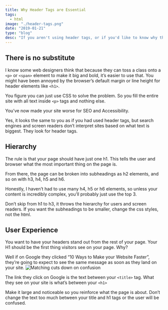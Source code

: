 ```yaml
---
title: Why Header Tags are Essential
tags:
  - html
image: "./header-tags.png"
date: "2019-01-21"
type: "blog"
desc: "If you aren't using header tags, or if you'd like to know why they're great, here's why they're a must-have on any website."
---
```


## There is no substitute

I know some web designers think that because they can toss a class onto a `<p>` or `<span>` element to make it big and bold, it’s easier to use that. You might have been annoyed by the browser’s default margin or line height for header elements like `<h1>`.

You figure you can just use CSS to solve the problem. So you fill the entire site with all text inside `<p>` tags and nothing else.

You’ve now made your site worse for SEO and Accessibility.

Yes, it looks the same to you as if you had used header tags, but search engines and screen readers don’t interpret sites based on what text is biggest. They look for header tags.

## Hierarchy

The rule is that your page should have just one h1. This tells the user and browser what the most important thing on the page is.

From there, the page can be broken into subheadings as h2 elements, and so on with h3, h4, h5 and h6.

Honestly, I haven’t had to use many h4, h5 or h6 elements, so unless your content is incredibly complex, you’ll probably just use the top 3.

Don’t skip from h1 to h3, it throws the hierarchy for users and screen readers. If you want the subheadings to be smaller, change the css styles, not the html.

## User Experience

You want to have your headers stand out from the rest of your page. Your H1 should be the first thing visitors see on your page. Why?

Well if on Google they clicked “10 Ways to Make your Website Faster”, they’re going to expect to see the same message as soon as they land on your site.
![Matching cuts down on confusion](./title-and-h1-min.png)

The link they click on Google is the text between your `<title>` tag. What they see on your site is what’s between your `<h1>`

Make it large and noticeable so you reinforce what the page is about. Don’t change the text too much between your title and h1 tags or the user will be confused.
